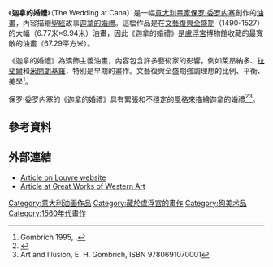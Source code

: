{{Infobox Artwork
| image_file=Paolo_Veronese_008.jpg
|image_size = 450px
| title=The Wedding at Cana
| artist=[[保罗·委罗内塞|保罗·委罗内塞]]
| year=1563
| medium=[[油畫|油畫]]
| height_metric= 677
| width_metric= 994
| metric_unit=cm
| imperial_unit=in
| city=[[巴黎|巴黎]]
| museum=[[盧浮宮|盧浮宮]]
}}

《'''迦拿的婚禮'''》（The Wedding at Cana）是一幅[[意大利|意大利]][[畫家|畫家]][[保罗·委罗内塞|保罗·委罗内塞]]創作的[[油畫|油畫]]，內容描繪[[聖經|聖經]]故事[[迦拿的婚禮|迦拿的婚禮]]。這幅作品是在[[文藝復興全盛期|文藝復興全盛期]]（1490-1527）的大幅（6.77米×9.94米）油畫，因此《迦拿的婚禮》是[[盧浮宮|盧浮宮]]博物館收藏的最寬敞的油畫（67.29平方米）。

《迦拿的婚禮》為矯飾主義油畫，內容包含許多藝術家的影響，例如萊昂納多、[[拉斐爾|拉斐爾]]和[[米開朗基羅|米開朗基羅]]，特別是早期的畫作。文藝復興全盛期強調理想的比例、平衡、美學<ref name= "ReferenceC ">Gombrich 1995, {{Page needed|date=April 2015}}.</ref>。

保罗·委罗内塞的《迦拿的婚禮》具有緊張和不穩定的風格來描繪迦拿的婚禮<ref>{{cite web|url=http://www.metmuseum.org/toah/hd/zino/hd_zino.htm|title=Mannerism: Bronzino (1503–1572) and his Contemporaries|publisher=Metropolitan Museum of Art|date=|accessdate=2013-05-19|archive-date=2018-04-02|archive-url=https://web.archive.org/web/20180402060352/https://www.metmuseum.org/toah/hd/zino/hd_zino.htm|dead-url=no}}</ref><ref name="ReferenceB">Art and Illusion, E. H. Gombrich, ISBN 9780691070001</ref>。

==參考資料==
{{reflist}}

==外部連結==
{{Commons category|Marriage at Cana (Paulo Veronese)|The Wedding at Cana (Veronese)}}
*[http://www.louvre.fr/en/oeuvre-notices/wedding-feast-cana Article on Louvre website] {{Wayback|url=http://www.louvre.fr/en/oeuvre-notices/wedding-feast-cana |date=20160114225600 }}
*[http://www.worldsbestpaintings.net/artistsandpaintings/painting/6/ Article at Great Works of Western Art] {{Wayback|url=http://www.worldsbestpaintings.net/artistsandpaintings/painting/6/ |date=20180211071857 }}

{{Authority control}}
[[Category:意大利油画作品|Category:意大利油画作品]]
[[Category:藏於盧浮宮的畫作|Category:藏於盧浮宮的畫作]]
[[Category:狗美术品|Category:狗美术品]]
[[Category:1560年代畫作|Category:1560年代畫作]]
{{Paint-stub}}